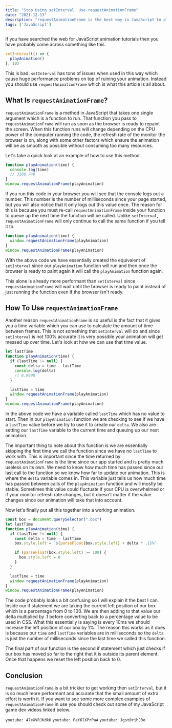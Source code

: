 ```yaml
---
title: "Stop Using setInterval. Use requestAnimationFrame"
date: "2021-12-13"
description: "requestAnimationFrame is the best way in JavaScript to play smooth and efficient animations and in this article I will show you exactly how to use requestAnimationFrame."
tags: ['JavaScript']
---
```



If you have searched the web for JavaScript animation tutorials then you have probably come across something like this.
```js
setInterval(() => {
  playAnimation()
}, 10)
```
This is bad. `setInterval` has tons of issues when used in this way which cause huge performance problems on top of ruining your animation. Instead you should use `requestAnimationFrame` which is what this article is all about.

## What Is `requestAnimationFrame`?

`requestAnimationFrame` is a method in JavaScript that takes one single argument which is a function to run. That function you pass to `requestAnimationFrame` will run as soon as the browser is ready to repaint the screen. When this function runs will change depending on the CPU power of the computer running the code, the refresh rate of the monitor the browser is on, along with some other factors which ensure the animation will be as smooth as possible without consuming too many resources.

Let's take a quick look at an example of how to use this method.
```js
function playAnimation(time) {
  console.log(time)
  // 3108.748
}
window.requestAnimationFrame(playAnimation)
```
If you run this code in your browser you will see that the console logs out a number. This number is the number of milliseconds since your page started, but you will also notice that it only logs out this value once. The reason for this is because you must re-call `requestAnimationFrame` inside your function to queue up the next time the function will be called. Unlike `setInterval`, `requestAnimationFrame` will only continue to call the same function if you tell it to.
```js
function playAnimation(time) {
  window.requestAnimationFrame(playAnimation)
}
window.requestAnimationFrame(playAnimation)
```
With the above code we have essentially created the equivalent of `setInterval` since our `playAnimation` function will run and then once the browser is ready to paint again it will call the `playAnimation` function again.

This alone is already more performant than `setInterval` since `requestAnimationFrame` will wait until the browser is ready to paint instead of just running the function even if the browser isn't ready.

## How To Use `requestAnimationFrame`

Another reason `requestAnimationFrame` is so useful is the fact that it gives you a time variable which you can use to calculate the amount of time between frames. This is not something that `setInterval` will do and since `setInterval` is not 100% accurate it is very possible your animation will get messed up over time. Let's look at how we can use that time value.
```js
let lastTime
function playAnimation(time) {
  if (lastTime != null) {
    const delta = time - lastTime
    console.log(delta)
    // 6.9998
  }

  lastTime = time
  window.requestAnimationFrame(playAnimation)
}
window.requestAnimationFrame(playAnimation)
```
In the above code we have a variable called `lastTime` which has no value to start. Then in our `playAnimation` function we are checking to see if we have a `lastTime` value before we try to use it to create our `delta`. We also are setting our `lastTime` variable to the current time and queuing up our next animation.

The important thing to note about this function is we are essentially skipping the first time we call the function since we have no `lastTime` to work with. This is important since the time returned by `requestAnimationFrame` is the time since our app started and is pretty much useless on its own. We need to know how much time has passed since our last call to the function so we know how far to update our animation. This is where the `delta` variable comes in. This variable just tells us how much time has passed between calls of the `playAnimation` function and will mostly be stable. Sometimes this value could fluctuate if your CPU is overwhelmed or if your monitor refresh rate changes, but it doesn't matter if the value changes since our animation will take that into account.

Now let's finally put all this together into a working animation.
```js
const box = document.querySelector(".box")
let lastTime
function playAnimation(time) {
  if (lastTime != null) {
    const delta = time - lastTime
    box.style.left = `${parseFloat(box.style.left) + delta * .1}%`

    if (parseFloat(box.style.left) >= 100) {
      box.style.left = 0
    }
  }

  lastTime = time
  window.requestAnimationFrame(playAnimation)
}
window.requestAnimationFrame(playAnimation)
```
<LeftBox />

The code probably looks a bit confusing so I will explain it the best I can. Inside our if statement we are taking the current left position of our box which is a percentage from 0 to 100. We are then adding to that value our delta multiplied by .1 before converting back to a percentage value to be used in CSS. What this essentially is saying is every 10ms we should increase the left position of our box by 1%. The reason this works as it does is because our `time` and `lastTime` variables are in milliseconds so the `delta` is just the number of milliseconds since the last time we called this function.

The final part of our function is the second if statement which just checks if our box has moved so far to the right that it is outside its parent element. Once that happens we reset the left position back to 0.

## Conclusion

`requestAnimationFrame` is a bit trickier to get working then `setInterval`, but it is so much more performant and accurate that the small amount of extra effort is worth it. If you want to see some more complex examples of `requestAnimationFrame` in use you should check out some of my JavaScript game dev videos linked below.

`youtube: 47eXVRJKdkU`
`youtube: PeY6lXPrPaA`
`youtube: Jgst0rihJ3o`